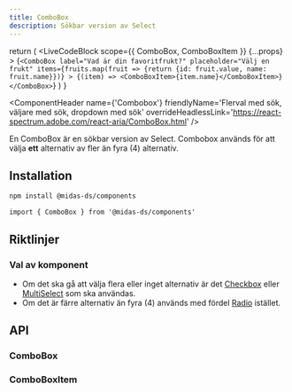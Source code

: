 ```yaml
---
title: ComboBox
description: Sökbar version av Select
---
```



  return (
    <LiveCodeBlock
      scope={{ ComboBox, ComboBoxItem }}
      {...props}
    >
      {`<ComboBox
          label="Vad är din favoritfrukt?"
          placeholder="Välj en frukt"
          items={fruits.map(fruit => {return {id: fruit.value, name: fruit.name}})}
        >
          {(item) => <ComboBoxItem>{item.name}</ComboBoxItem>}
      </ComboBox>`}
    </LiveCodeBlock>
  )
}

<ComponentHeader
  name={'Combobox'}
  friendlyName='Flerval med sök, väljare med sök, dropdown med sök'
  overrideHeadlessLink='https://react-spectrum.adobe.com/react-aria/ComboBox.html'
/>

En ComboBox är en sökbar version av Select. Combobox används för att välja **ett** alternativ av fler än fyra (4) alternativ.

<Example hideCode />

## Installation

```bash npm2yarn
npm install @midas-ds/components
```

```tsx
import { ComboBox } from '@midas-ds/components'
```

<Example hideExample />

## Riktlinjer

### Val av komponent

- Om det ska gå att välja flera eller inget alternativ är det [Checkbox](./checkbox.mdx) eller [MultiSelect](./multi-select.mdx) som ska användas.
- Om det är färre alternativ än fyra (4) används med fördel [Radio](./radio.mdx) istället.

## API

### ComboBox

<PropTable name='ComboBox' />

### ComboBoxItem

<PropTable
  name='ComboBoxItem'
  defaultOpen={false}
/>
